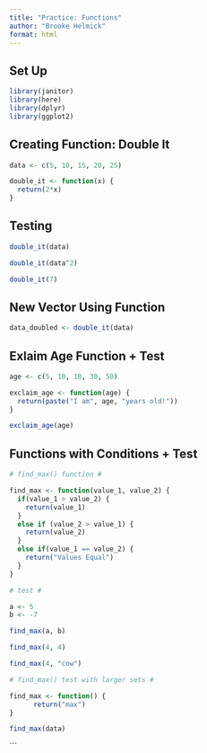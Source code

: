 ```yaml
---
title: "Practice: Functions"
author: "Brooke Helmick"
format: html
---
```


## Set Up 

```r
library(janitor)
library(here)
library(dplyr)
library(ggplot2)
```

## Creating Function: Double It

```r
data <- c(5, 10, 15, 20, 25)

double_it <- function(x) {
  return(2*x)
}
```

## Testing 

```r
double_it(data)

double_it(data^2)

double_it(7)
```

## New Vector Using Function 

```r
data_doubled <- double_it(data)
```

## Exlaim Age Function + Test 

```r
age <- c(5, 10, 18, 30, 50)

exclaim_age <- function(age) { 
  return(paste("I am", age, "years old!"))
}

exclaim_age(age)
```

## Functions with Conditions + Test 

```r
# find_max() function # 

find_max <- function(value_1, value_2) {
  if(value_1 > value_2) { 
    return(value_1)
  }
  else if (value_2 > value_1) {
    return(value_2)
  }
  else if(value_1 == value_2) {
    return("Values Equal")
  }
}

# test # 

a <- 5
b <- -7

find_max(a, b)

find_max(4, 4)

find_max(4, "cow")
```

```r
# find_max() test with larger sets # 

find_max <- function() {
      return("max")
}

find_max(data)
```
```


